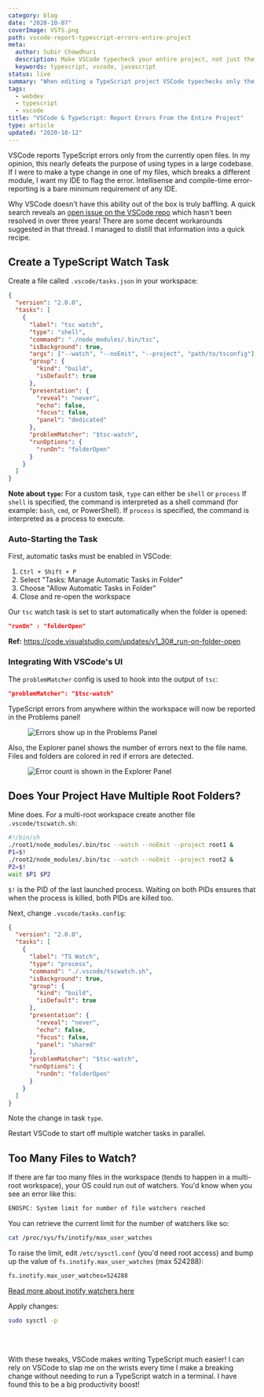 ```yaml
---
category: blog
date: "2020-10-07"
coverImage: VSTS.png
path: vscode-report-typescript-errors-entire-project
meta:
  author: Subir Chowdhuri
  description: Make VSCode typecheck your entire project, not just the currently open file.
  keywords: typescript, vscode, javascript
status: live
summary: "When editing a TypeScript project VSCode typechecks only the currently opened file. Here is a recipe to run TS check on your entire project and show errors in VSCode's 'Problems' pane"
tags:
  - webdev
  - typescript
  - vscode
title: "VSCode & TypeScript: Report Errors From the Entire Project"
type: article
updated: "2020-10-12"
---
```


VSCode reports TypeScript errors only from the currently open files. In my opinion, this nearly defeats the purpose of using types in a large codebase. If I were to make a type change in one of my files, which breaks a different module, I want my IDE to flag the error. Intellisense and compile-time error-reporting is a bare minimum requirement of any IDE.

Why VSCode doesn't have this ability out of the box is truly baffling. A quick search reveals an [open issue on the VSCode repo](https://github.com/microsoft/vscode/issues/13953) which hasn't been resolved in over three years! There are some decent workarounds suggested in that thread. I managed to distill that information into a quick recipe.


## Create a TypeScript Watch Task

Create a file called `.vscode/tasks.json` in your workspace:

```json
{
  "version": "2.0.0",
  "tasks": [
    {
      "label": "tsc watch",
      "type": "shell",
      "command": "./node_modules/.bin/tsc",
      "isBackground": true,
      "args": ["--watch", "--noEmit", "--project", "path/to/tsconfig"],
      "group": {
        "kind": "build",
        "isDefault": true
      },
      "presentation": {
        "reveal": "never",
        "echo": false,
        "focus": false,
        "panel": "dedicated"
      },
      "problemMatcher": "$tsc-watch",
      "runOptions": {
        "runOn": "folderOpen"
      }
    }
  ]
}
```

__Note about `type`:__ For a custom task, `type` can either be `shell` or `process` If `shell` is specified, the command is interpreted as a shell command (for example: `bash`, `cmd`, or PowerShell). If `process` is specified, the command is interpreted as a process to execute.


### Auto-Starting the Task

First, automatic tasks must be enabled in VSCode:

1. `Ctrl + Shift + P`
1. Select "Tasks: Manage Automatic Tasks in Folder"
1. Choose "Allow Automatic Tasks in Folder"
1. Close and re-open the workspace

Our `tsc` watch task is set to start automatically when the folder is opened:

```json
"runOn" : "folderOpen"
```

__Ref:__ https://code.visualstudio.com/updates/v1_30#_run-on-folder-open


### Integrating With VSCode's UI

The `problemMatcher` config is used to hook into the output of `tsc`:

```json
"problemMatcher": "$tsc-watch"
```

TypeScript errors from anywhere within the workspace will now be reported in the Problems panel!


<Figure caption="Errors show up in the Problems Panel">

![Errors show up in the Problems Panel](Problems_Panel.jpg)

</Figure>

Also, the Explorer panel shows the number of errors next to the file name. Files and folders are colored in red if errors are detected.

<Figure>

![Error count is shown in the Explorer Panel](Explorer_Panel.jpg)

</Figure>


## Does Your Project Have Multiple Root Folders?

Mine does. For a multi-root workspace create another file `.vscode/tscwatch.sh`:

```bash
#!/bin/sh
./root1/node_modules/.bin/tsc --watch --noEmit --project root1 &
P1=$!
./root2/node_modules/.bin/tsc --watch --noEmit --project root2 &
P2=$!
wait $P1 $P2
```

`$!` is the PID of the last launched process. Waiting on both PIDs ensures that when the process is killed, both PIDs are killed too.

Next, change `.vscode/tasks.config`:

```json
{
  "version": "2.0.0",
  "tasks": [
    {
      "label": "TS Watch",
      "type": "process",
      "command": "./.vscode/tscwatch.sh",
      "isBackground": true,
      "group": {
        "kind": "build",
        "isDefault": true
      },
      "presentation": {
        "reveal": "never",
        "echo": false,
        "focus": false,
        "panel": "shared"
      },
      "problemMatcher": "$tsc-watch",
      "runOptions": {
        "runOn": "folderOpen"
      }
    }
  ]
}
```

Note the change in task `type`.

Restart VSCode to start off multiple watcher tasks in parallel.

## Too Many Files to Watch?
If there are far too many files in the workspace (tends to happen in a multi-root workspace), your OS could run out of watchers. You'd know when you see an error like this:

```sh
ENOSPC: System limit for number of file watchers reached
```

You can retrieve the current limit for the number of watchers like so:

```sh
cat /proc/sys/fs/inotify/max_user_watches
```

To raise the limit, edit `/etc/sysctl.conf` (you'd need root access) and bump up the value of `fs.inotify.max_user_watches` (max 524288):

```sh
fs.inotify.max_user_watches=524288
```

[Read more about inotify watchers here](https://github.com/guard/listen/wiki/Increasing-the-amount-of-inotify-watchers)


Apply changes:

```sh
sudo sysctl -p
```
<br/>
<br/>

With these tweaks, VSCode makes writing TypeScript much easier! I can rely on VSCode to slap me on the wrists every time I make a breaking change without needing to run a TypeScript watch in a terminal. I have found this to be a big productivity boost!
